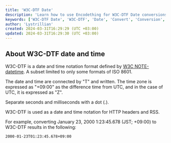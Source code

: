 ```yaml
---
title: 'W3C-DTF Date'
description: 'Learn how to use Encodething for W3C-DTF Date conversions'
keywords: ['W3C-DTF Date', 'W3C-DTF', 'Date', 'Convert', 'Conversion', 'Encodething']
author: 'Lystrillian'
created: 2024-03-31T16:29:29 (UTC +03:00)
updated: 2024-03-31T16:29:30 (UTC +03:00)
---
```


## About W3C-DTF date and time

W3C-DTF is a date and time notation format defined by [W3C NOTE-datetime](https://www.w3.org/TR/NOTE-datetime). A subset limited to only some formats of ISO 8601.

The date and time are connected by "T" and written. The time zone is expressed as "+09:00" as the difference time from UTC, and in the case of UTC, it is expressed as "Z".

Separate seconds and milliseconds with a dot (.).

W3C-DTF is used as a date and time notation for HTTP headers and RSS.

For example, converting January 23, 2000 1:23:45.678 (JST; +09:00) to W3C-DTF results in the following:

```
2000-01-23T01:23:45.678+09:00
```